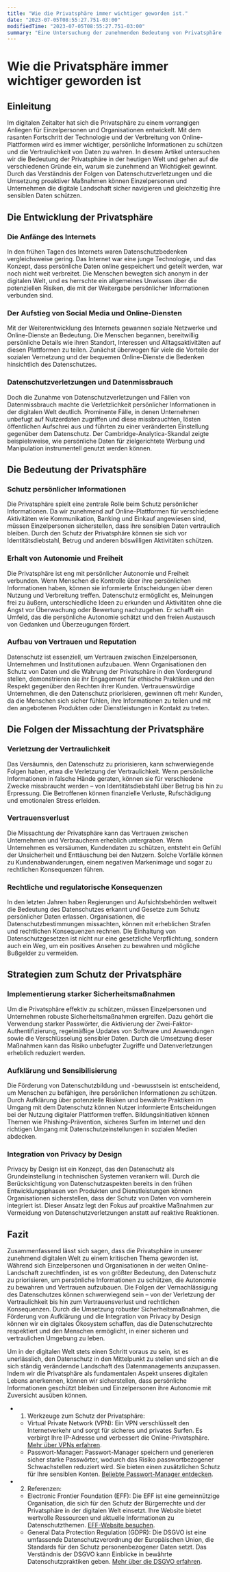 ```yaml
---
title: "Wie die Privatsphäre immer wichtiger geworden ist."
date: "2023-07-05T08:55:27.751-03:00"
modifiedTime: "2023-07-05T08:55:27.751-03:00"
summary: "Eine Untersuchung der zunehmenden Bedeutung von Privatsphäre in der heutigen digitalen Welt, mit Betonung auf den Schutz persönlicher Daten und die Wahrung der Autonomie."
---
```


# Wie die Privatsphäre immer wichtiger geworden ist

## Einleitung

Im digitalen Zeitalter hat sich die Privatsphäre zu einem vorrangigen Anliegen für Einzelpersonen und Organisationen entwickelt. Mit dem rasanten Fortschritt der Technologie und der Verbreitung von Online-Plattformen wird es immer wichtiger, persönliche Informationen zu schützen und die Vertraulichkeit von Daten zu wahren. In diesem Artikel untersuchen wir die Bedeutung der Privatsphäre in der heutigen Welt und gehen auf die verschiedenen Gründe ein, warum sie zunehmend an Wichtigkeit gewinnt. Durch das Verständnis der Folgen von Datenschutzverletzungen und die Umsetzung proaktiver Maßnahmen können Einzelpersonen und Unternehmen die digitale Landschaft sicher navigieren und gleichzeitig ihre sensiblen Daten schützen.

## Die Entwicklung der Privatsphäre

### Die Anfänge des Internets

In den frühen Tagen des Internets waren Datenschutzbedenken vergleichsweise gering. Das Internet war eine junge Technologie, und das Konzept, dass persönliche Daten online gespeichert und geteilt werden, war noch nicht weit verbreitet. Die Menschen bewegten sich anonym in der digitalen Welt, und es herrschte ein allgemeines Unwissen über die potenziellen Risiken, die mit der Weitergabe persönlicher Informationen verbunden sind.

### Der Aufstieg von Social Media und Online-Diensten

Mit der Weiterentwicklung des Internets gewannen soziale Netzwerke und Online-Dienste an Bedeutung. Die Menschen begannen, bereitwillig persönliche Details wie ihren Standort, Interessen und Alltagsaktivitäten auf diesen Plattformen zu teilen. Zunächst überwogen für viele die Vorteile der sozialen Vernetzung und der bequemen Online-Dienste die Bedenken hinsichtlich des Datenschutzes.

### Datenschutzverletzungen und Datenmissbrauch

Doch die Zunahme von Datenschutzverletzungen und Fällen von Datenmissbrauch machte die Verletzlichkeit persönlicher Informationen in der digitalen Welt deutlich. Prominente Fälle, in denen Unternehmen unbefugt auf Nutzerdaten zugriffen und diese missbrauchten, lösten öffentlichen Aufschrei aus und führten zu einer veränderten Einstellung gegenüber dem Datenschutz. Der Cambridge-Analytica-Skandal zeigte beispielsweise, wie persönliche Daten für zielgerichtete Werbung und Manipulation instrumentell genutzt werden können.

## Die Bedeutung der Privatsphäre

### Schutz persönlicher Informationen

Die Privatsphäre spielt eine zentrale Rolle beim Schutz persönlicher Informationen. Da wir zunehmend auf Online-Plattformen für verschiedene Aktivitäten wie Kommunikation, Banking und Einkauf angewiesen sind, müssen Einzelpersonen sicherstellen, dass ihre sensiblen Daten vertraulich bleiben. Durch den Schutz der Privatsphäre können sie sich vor Identitätsdiebstahl, Betrug und anderen böswilligen Aktivitäten schützen.

### Erhalt von Autonomie und Freiheit

Die Privatsphäre ist eng mit persönlicher Autonomie und Freiheit verbunden. Wenn Menschen die Kontrolle über ihre persönlichen Informationen haben, können sie informierte Entscheidungen über deren Nutzung und Verbreitung treffen. Datenschutz ermöglicht es, Meinungen frei zu äußern, unterschiedliche Ideen zu erkunden und Aktivitäten ohne die Angst vor Überwachung oder Bewertung nachzugehen. Er schafft ein Umfeld, das die persönliche Autonomie schätzt und den freien Austausch von Gedanken und Überzeugungen fördert.

### Aufbau von Vertrauen und Reputation

Datenschutz ist essenziell, um Vertrauen zwischen Einzelpersonen, Unternehmen und Institutionen aufzubauen. Wenn Organisationen den Schutz von Daten und die Wahrung der Privatsphäre in den Vordergrund stellen, demonstrieren sie ihr Engagement für ethische Praktiken und den Respekt gegenüber den Rechten ihrer Kunden. Vertrauenswürdige Unternehmen, die den Datenschutz priorisieren, gewinnen oft mehr Kunden, da die Menschen sich sicher fühlen, ihre Informationen zu teilen und mit den angebotenen Produkten oder Dienstleistungen in Kontakt zu treten.

## Die Folgen der Missachtung der Privatsphäre

### Verletzung der Vertraulichkeit

Das Versäumnis, den Datenschutz zu priorisieren, kann schwerwiegende Folgen haben, etwa die Verletzung der Vertraulichkeit. Wenn persönliche Informationen in falsche Hände geraten, können sie für verschiedene Zwecke missbraucht werden – von Identitätsdiebstahl über Betrug bis hin zu Erpressung. Die Betroffenen können finanzielle Verluste, Rufschädigung und emotionalen Stress erleiden.

### Vertrauensverlust

Die Missachtung der Privatsphäre kann das Vertrauen zwischen Unternehmen und Verbrauchern erheblich untergraben. Wenn Unternehmen es versäumen, Kundendaten zu schützen, entsteht ein Gefühl der Unsicherheit und Enttäuschung bei den Nutzern. Solche Vorfälle können zu Kundenabwanderungen, einem negativen Markenimage und sogar zu rechtlichen Konsequenzen führen.

### Rechtliche und regulatorische Konsequenzen

In den letzten Jahren haben Regierungen und Aufsichtsbehörden weltweit die Bedeutung des Datenschutzes erkannt und Gesetze zum Schutz persönlicher Daten erlassen. Organisationen, die Datenschutzbestimmungen missachten, können mit erheblichen Strafen und rechtlichen Konsequenzen rechnen. Die Einhaltung von Datenschutzgesetzen ist nicht nur eine gesetzliche Verpflichtung, sondern auch ein Weg, um ein positives Ansehen zu bewahren und mögliche Bußgelder zu vermeiden.

## Strategien zum Schutz der Privatsphäre

### Implementierung starker Sicherheitsmaßnahmen

Um die Privatsphäre effektiv zu schützen, müssen Einzelpersonen und Unternehmen robuste Sicherheitsmaßnahmen ergreifen. Dazu gehört die Verwendung starker Passwörter, die Aktivierung der Zwei-Faktor-Authentifizierung, regelmäßige Updates von Software und Anwendungen sowie die Verschlüsselung sensibler Daten. Durch die Umsetzung dieser Maßnahmen kann das Risiko unbefugter Zugriffe und Datenverletzungen erheblich reduziert werden.

### Aufklärung und Sensibilisierung

Die Förderung von Datenschutzbildung und -bewusstsein ist entscheidend, um Menschen zu befähigen, ihre persönlichen Informationen zu schützen. Durch Aufklärung über potenzielle Risiken und bewährte Praktiken im Umgang mit dem Datenschutz können Nutzer informierte Entscheidungen bei der Nutzung digitaler Plattformen treffen. Bildungsinitiativen können Themen wie Phishing-Prävention, sicheres Surfen im Internet und den richtigen Umgang mit Datenschutzeinstellungen in sozialen Medien abdecken.

### Integration von Privacy by Design

Privacy by Design ist ein Konzept, das den Datenschutz als Grundeinstellung in technischen Systemen verankern will. Durch die Berücksichtigung von Datenschutzaspekten bereits in den frühen Entwicklungsphasen von Produkten und Dienstleistungen können Organisationen sicherstellen, dass der Schutz von Daten von vornherein integriert ist. Dieser Ansatz legt den Fokus auf proaktive Maßnahmen zur Vermeidung von Datenschutzverletzungen anstatt auf reaktive Reaktionen.

## Fazit

Zusammenfassend lässt sich sagen, dass die Privatsphäre in unserer zunehmend digitalen Welt zu einem kritischen Thema geworden ist. Während sich Einzelpersonen und Organisationen in der weiten Online-Landschaft zurechtfinden, ist es von größter Bedeutung, den Datenschutz zu priorisieren, um persönliche Informationen zu schützen, die Autonomie zu bewahren und Vertrauen aufzubauen. Die Folgen der Vernachlässigung des Datenschutzes können schwerwiegend sein – von der Verletzung der Vertraulichkeit bis hin zum Vertrauensverlust und rechtlichen Konsequenzen. Durch die Umsetzung robuster Sicherheitsmaßnahmen, die Förderung von Aufklärung und die Integration von Privacy by Design können wir ein digitales Ökosystem schaffen, das die Datenschutzrechte respektiert und den Menschen ermöglicht, in einer sicheren und vertraulichen Umgebung zu leben.

Um in der digitalen Welt stets einen Schritt voraus zu sein, ist es unerlässlich, den Datenschutz in den Mittelpunkt zu stellen und sich an die sich ständig verändernde Landschaft des Datenmanagements anzupassen. Indem wir die Privatsphäre als fundamentalen Aspekt unseres digitalen Lebens anerkennen, können wir sicherstellen, dass persönliche Informationen geschützt bleiben und Einzelpersonen ihre Autonomie mit Zuversicht ausüben können.

- 1. Werkzeuge zum Schutz der Privatsphäre:

  - Virtual Private Network (VPN): Ein VPN verschlüsselt den Internetverkehr und sorgt für sicheres und privates Surfen. Es verbirgt Ihre IP-Adresse und verbessert die Online-Privatsphäre. [Mehr über VPNs erfahren](https://www.cnet.com/how-to/what-is-a-vpn-why-do-you-need-one-and-how-do-they-work/).
  - Passwort-Manager: Passwort-Manager speichern und generieren sicher starke Passwörter, wodurch das Risiko passwortbezogener Schwachstellen reduziert wird. Sie bieten einen zusätzlichen Schutz für Ihre sensiblen Konten. [Beliebte Passwort-Manager entdecken](https://www.pcmag.com/picks/the-best-password-managers).

- 2. Referenzen:
  - Electronic Frontier Foundation (EFF): Die EFF ist eine gemeinnützige Organisation, die sich für den Schutz der Bürgerrechte und der Privatsphäre in der digitalen Welt einsetzt. Ihre Website bietet wertvolle Ressourcen und aktuelle Informationen zu Datenschutzthemen. [EFF-Website besuchen](https://www.eff.org/).
  - General Data Protection Regulation (GDPR): Die DSGVO ist eine umfassende Datenschutzverordnung der Europäischen Union, die Standards für den Schutz personenbezogener Daten setzt. Das Verständnis der DSGVO kann Einblicke in bewährte Datenschutzpraktiken geben. [Mehr über die DSGVO erfahren](https://gdpr-info.eu/).
